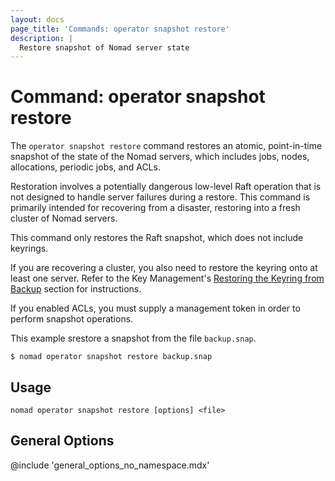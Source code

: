 ```yaml
---
layout: docs
page_title: 'Commands: operator snapshot restore'
description: |
  Restore snapshot of Nomad server state
---
```


# Command: operator snapshot restore

The `operator snapshot restore` command restores an atomic, point-in-time
snapshot of the state of the Nomad servers, which includes jobs, nodes,
allocations, periodic jobs, and ACLs.

Restoration involves a potentially dangerous low-level Raft operation that is
not designed to handle server failures during a restore. This command is
primarily intended for recovering from a disaster, restoring into a
fresh cluster of Nomad servers.

<Warning>

This command only restores the Raft snapshot, which does not include keyrings.

If you are recovering a cluster, you also need to restore the keyring onto at
least one server.  Refer to the Key Management's [Restoring the
Keyring from Backup][restore the keyring] section for instructions.

</Warning>

If you enabled ACLs, you must supply a management token in order to perform
snapshot operations.

This example srestore a snapshot from the file `backup.snap`.

```shell-session
$ nomad operator snapshot restore backup.snap
```

## Usage

```plaintext
nomad operator snapshot restore [options] <file>
```

## General Options

@include 'general_options_no_namespace.mdx'

[outage recovery]: /nomad/tutorials/manage-clusters/outage-recovery
[restore the keyring]: /nomad/docs/operations/key-management#restoring-the-keyring-from-backup
